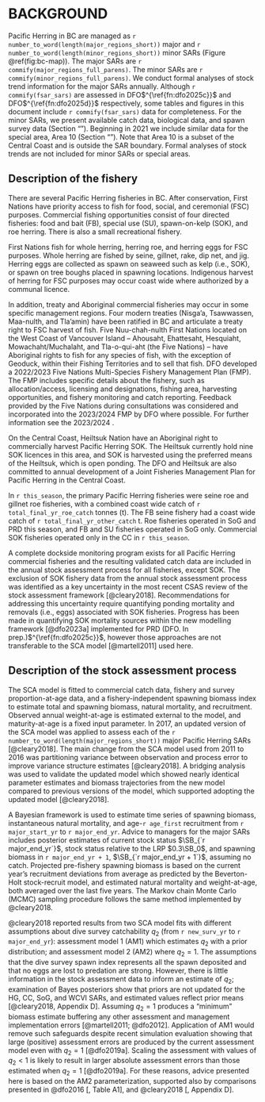 # BACKGROUND

Pacific Herring in BC are managed as
`r number_to_word(length(major_regions_short))` major and
`r number_to_word(length(minor_regions_short))` minor
SARs (Figure \@ref(fig:bc-map)).
The major SARs are `r commify(major_regions_full_parens)`.
The minor SARs are `r commify(minor_regions_full_parens)`.
We conduct formal analyses of stock trend information for the major SARs annually.
Although `r commify(fsar_sars)` are assessed in
<!-- TODO: Update to @dfo2025c and @dfo2025d when published -->
DFO$^{\ref{fn:dfo2025c}}$ and DFO$^{\ref{fn:dfo2025d}}$
respectively, some tables and figures in this document include
`r commify(fsar_sars)` data for completeness.
For the minor SARs, we present available
catch data, biological data, and spawn survey data
(Section "\nameref{sec:app-minor}").
Beginning in 2021 we include similar data for the special area, Area 10
(Section "\nameref{sec:app-special}").
Note that Area 10 is a subset of the Central Coast
and is outside the SAR boundary.
Formal analyses of stock trends are not included for
minor SARs or special areas.

## Description of the fishery

There are several Pacific Herring fisheries in BC.
After conservation,
First Nations have priority access to fish for
food, social, and ceremonial (FSC) purposes.
Commercial fishing opportunities consist of four directed fisheries:
food and bait (FB),
special use (SU),
spawn-on-kelp (SOK), and
roe herring.
There is also a small recreational fishery.

First Nations fish for whole herring, herring roe, and
herring eggs for FSC purposes.
Whole herring are fished by seine, gillnet, rake, dip net, and jig.
Herring eggs are collected as spawn on seaweed such as kelp (i.e., SOK), or
spawn on tree boughs placed in spawning locations. 
Indigenous harvest of herring for FSC purposes may occur coast wide
where authorized by a communal licence.

In addition, treaty and Aboriginal commercial fisheries may occur
in some specific management regions.
Four modern treaties (Nisga'a, Tsawwassen, Maa-nulth, and Tla'amin)
have been ratified in BC and articulate a treaty right to FSC harvest of fish.
Five Nuu-chah-nulth First Nations located on the West Coast of Vancouver Island
-- Ahousaht, Ehattesaht, Hesquiaht, Mowachaht/Muchalaht, and Tla-o-qui-aht
(the Five Nations) --
have Aboriginal rights to fish for any species of fish,
with the exception of Geoduck,
within their Fishing Territories and to sell that fish.
DFO developed a 2022/2023 Five Nations Multi-Species
Fishery Management Plan (FMP).
The FMP includes specific details about the fishery, such as
allocation/access,
licensing and designations,
fishing area,
harvesting opportunities, and
fishery monitoring and catch reporting.
Feedback provided by the Five Nations during consultations was considered
and incorporated into the 2023/2024 FMP by DFO where possible.
For further information see the 2023/2024
\link{https://waves-vagues.dfo-mpo.gc.ca/library-bibliotheque/41096605.pdf}{FMP}.

On the Central Coast,
Heiltsuk Nation have an Aboriginal right to commercially harvest
Pacific Herring SOK.
The Heiltsuk currently hold nine SOK licences in this area,
and SOK is harvested using the preferred means of the Heiltsuk,
which is open ponding.
The DFO and Heiltsuk are also committed to annual development of a
Joint Fisheries Management Plan for Pacific Herring in the Central Coast.

In `r this_season`, the primary Pacific Herring fisheries were 
seine roe and gillnet roe fisheries,
with a combined coast wide catch of `r total_final_yr_roe_catch` tonnes (t).
The FB seine fishery had a coast wide catch of
`r total_final_yr_other_catch`&nbsp;t.
Roe fisheries operated in SoG and PRD this season, and
FB and SU fisheries operated in SoG only.
Commercial SOK fisheries operated only in the CC in `r this_season`.

A complete dockside monitoring program exists for all Pacific Herring
commercial fisheries and the resulting validated catch data are included
in the annual stock assessment process for all fisheries, except SOK.
The exclusion of SOK fishery data from the annual stock assessment process was
identified as a key uncertainty in the most recent CSAS review
of the stock assessment framework [@cleary2018].
Recommendations for addressing this uncertainty require quantifying
ponding mortality and removals (i.e., eggs) associated with SOK fisheries.
Progress has been made in quantifying SOK mortality sources within the 
new modelling framework [@dfo2023a]
implemented for PRD (DFO. In prep.)$^{\ref{fn:dfo2025c}}$,
however those approaches are not
transferable to the SCA model [@martell2011] used here.

## Description of the stock assessment process

The SCA model is fitted to
commercial catch data,
fishery and survey proportion-at-age data, and
a fishery-independent spawning biomass index to estimate
total and spawning biomass,
natural mortality, and
recruitment.
Observed annual weight-at-age is estimated external to the model, and
maturity-at-age is a fixed input parameter.
In 2017, an updated version of the SCA model was applied to assess each of the
`r number_to_word(length(major_regions_short))`
major Pacific Herring SARs [@cleary2018].
The main change from the SCA model used from 2011 to 2016 was
partitioning variance between observation and process error
to improve variance structure estimates [@cleary2018].
A bridging analysis was used to validate the updated model
which showed nearly identical parameter estimates and biomass trajectories
from the new model compared to previous versions of the model,
which supported adopting the updated model [@cleary2018].

A Bayesian framework is used to estimate time series of
spawning biomass,
instantaneous natural mortality, and
age-`r age_first` recruitment from `r major_start_yr` to `r major_end_yr`.
Advice to managers for the major SARs includes
posterior estimates of
current stock status $\SB_{`r major_end_yr`}$,
stock status relative to the LRP $0.3\SB_0$, and
spawning biomass in `r major_end_yr + 1`, 
$\SB_{`r major_end_yr + 1`}$, assuming no catch.
Projected pre-fishery spawning biomass is based on
the current year's recruitment deviations from average as 
predicted by the Beverton-Holt stock-recruit model, and
estimated natural mortality and weight-at-age,
both averaged over the last five years.
The Markov chain Monte Carlo (MCMC) sampling procedure
follows the same method implemented by @cleary2018.

@cleary2018 reported results from two SCA model fits with different
assumptions about dive survey catchability $q_2$
(from `r new_surv_yr` to `r major_end_yr`):
assessment model 1 (AM1) which estimates $q_2$ with a prior distribution; and
assessment model 2 (AM2) where $q_2 = 1$.
The assumptions that the dive survey spawn index represents
all the spawn deposited and that no eggs are lost to predation are strong.
However, there is little information in the stock assessment data
to inform an estimate of $q_2$;
examination of Bayes posteriors show that priors are not updated for
the HG, CC, SoG, and WCVI SARs, and
estimated values reflect prior means [@cleary2018, Appendix D].
Assuming $q_2 = 1$ produces a "minimum" biomass estimate
buffering any other assessment and management implementation errors
[@martell2011; @dfo2012].
Application of AM1 would remove such safeguards
despite recent simulation evaluation showing that
large (positive) assessment errors are produced by the current assessment model
even with $q_2 = 1$ [@dfo2019a].
Scaling the assessment with values of $q_2 < 1$ is likely to result in
larger absolute assessment errors than those estimated
when $q_2 = 1$ [@dfo2019a].
For these reasons,
advice presented here is based on the AM2 parameterization,
supported also by comparisons presented in @dfo2016 [, Table A1], and
@cleary2018 [, Appendix D].
